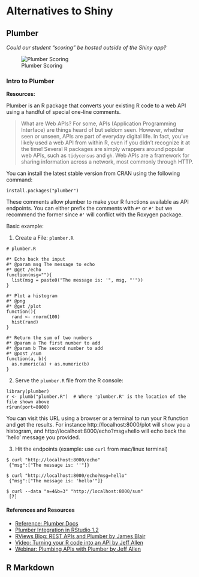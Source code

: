 # Alternatives to Shiny

## Plumber

_Could our student "scoring" be hosted outside of the Shiny app?_

![Plumber Scoring](imgs/shiny-alt/plumber-alt.png)

### Intro to Plumber

**Resources:**

Plumber is an R package that converts your existing R code to a web API using a handful of special one-line comments.

> What are Web APIs? For some, APIs (Application Programming Interface) are things heard of but seldom seen. However, whether seen or unseen, APIs are part of everyday digital life. In fact, you’ve likely used a web API from within R, even if you didn’t recognize it at the time! Several R packages are simply wrappers around popular web APIs, such as `tidycensus` and `gh`. Web APIs are a framework for sharing information across a network, most commonly through HTTP.

You can install the latest stable version from CRAN using the following command:

```
install.packages("plumber")
```

These comments allow plumber to make your R functions available as API endpoints. You can either prefix the comments with `#*` or `#'` but we recommend the former since `#'` will conflict with the Roxygen package.

Basic example:

1. Create a File: `plumber.R`

```
# plumber.R

#* Echo back the input
#* @param msg The message to echo
#* @get /echo
function(msg=""){
  list(msg = paste0("The message is: '", msg, "'"))
}

#* Plot a histogram
#* @png
#* @get /plot
function(){
  rand <- rnorm(100)
  hist(rand)
}

#* Return the sum of two numbers
#* @param a The first number to add
#* @param b The second number to add
#* @post /sum
function(a, b){
  as.numeric(a) + as.numeric(b)
}
```

2. Serve the `plumber.R` file from the R console:

```
library(plumber)
r <- plumb("plumber.R")  # Where 'plumber.R' is the location of the file shown above
r$run(port=8000)
```

You can visit this URL using a browser or a terminal to run your R function and get the results. For instance http://localhost:8000/plot will show you a histogram, and http://localhost:8000/echo?msg=hello will echo back the ‘hello’ message you provided.

3. Hit the endpoints (example: use `curl` from mac/linux terminal)

```
$ curl "http://localhost:8000/echo"
 {"msg":["The message is: ''"]}
 
$ curl "http://localhost:8000/echo?msg=hello"
 {"msg":["The message is: 'hello'"]}
 
$ curl --data "a=4&b=3" "http://localhost:8000/sum"
 [7]
```

#### References and Resources

- [Reference: Plumber Docs](https://www.rplumber.io/)
- [Plumber Integration in RStudio 1.2](https://blog.rstudio.com/2018/10/23/rstudio-1-2-preview-plumber-integration/)
- [RViews Blog: REST APIs and Plumber by James Blair](https://rviews.rstudio.com/2018/07/23/rest-apis-and-plumber/)
- [Video: Turning your R code into an API by Jeff Allen](https://www.rstudio.com/resources/videos/plumber-turning-your-r-code-into-an-api/)
- [Webinar: Plumbing APIs with Plumber by Jeff Allen](https://www.rstudio.com/resources/videos/plumbing-apis-with-plumber/)

## R Markdown

